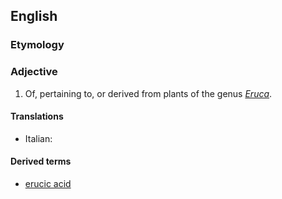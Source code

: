 ==English==

===Etymology===
{{suffix|en|Eruca|ic}}

===Adjective===
{{en-adj|-}}

# Of, pertaining to, or derived from plants of the genus ''[[Eruca]]''.

====Translations====
{{trans-top|pertaining to plants of the genus Eruca}}
* Italian: {{t|it|erucico}}
{{trans-mid}}
{{trans-bottom}}

====Derived terms====
* [[erucic acid]]